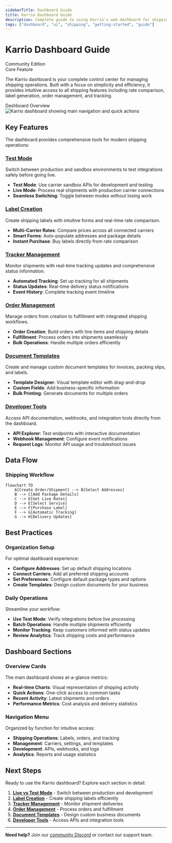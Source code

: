 ```yaml
---
sidebarTitle: Dashboard Guide
title: Karrio Dashboard Guide
description: Complete guide to using Karrio's web dashboard for shipping operations
tags: ["dashboard", "ui", "shipping", "getting-started", "guide"]
---
```


# Karrio Dashboard Guide

<div className="flex gap-2 mb-6">
  <div className="inline-flex items-center rounded-md bg-green-50 px-2 py-1 text-xs font-medium text-green-700 ring-1 ring-inset ring-green-600/20 dark:bg-green-400/10 dark:text-green-400 dark:ring-green-400/30">
    <span className="text-xs">Community Edition</span>
  </div>
  <div className="inline-flex items-center rounded-md bg-blue-50 px-2 py-1 text-xs font-medium text-blue-700 ring-1 ring-inset ring-blue-700/10 dark:bg-blue-400/10 dark:text-blue-400 dark:ring-blue-400/30">
    <span className="text-xs">Core Feature</span>
  </div>
</div>

The Karrio dashboard is your complete control center for managing shipping operations. Built with a focus on simplicity and efficiency, it provides intuitive access to all shipping features including rate comparison, label generation, order management, and tracking.

<div className="bg-gray-50 dark:bg-gray-900 rounded-lg p-4 my-6">
  <div className="text-sm text-gray-600 dark:text-gray-400 mb-2">
    Dashboard Overview
  </div>
  <div className="bg-white dark:bg-gray-800 rounded border overflow-hidden">
    <img
      src="/docs/karrio-dashboard-overview.png"
      alt="Karrio dashboard showing main navigation and quick actions"
      className="w-full h-auto"
    />
  </div>
</div>

## Key Features

The dashboard provides comprehensive tools for modern shipping operations:

### [Test Mode](/docs/developing/dashboard-guide/test-mode)

Switch between production and sandbox environments to test integrations safely before going live.

- **Test Mode**: Use carrier sandbox APIs for development and testing
- **Live Mode**: Process real shipments with production carrier connections
- **Seamless Switching**: Toggle between modes without losing work

### [Label Creation](/docs/developing/dashboard-guide/label-creation)

Create shipping labels with intuitive forms and real-time rate comparison.

- **Multi-Carrier Rates**: Compare prices across all connected carriers
- **Smart Forms**: Auto-populate addresses and package details
- **Instant Purchase**: Buy labels directly from rate comparison

### [Tracker Management](/docs/developing/dashboard-guide/trackers)

Monitor shipments with real-time tracking updates and comprehensive status information.

- **Automated Tracking**: Set up tracking for all shipments
- **Status Updates**: Real-time delivery status notifications
- **Event History**: Complete tracking event timeline

### [Order Management](/docs/developing/dashboard-guide/orders)

Manage orders from creation to fulfillment with integrated shipping workflows.

- **Order Creation**: Build orders with line items and shipping details
- **Fulfillment**: Process orders into shipments seamlessly
- **Bulk Operations**: Handle multiple orders efficiently

### [Document Templates](/docs/developing/dashboard-guide/document-templates)

Create and manage custom document templates for invoices, packing slips, and labels.

- **Template Designer**: Visual template editor with drag-and-drop
- **Custom Fields**: Add business-specific information
- **Bulk Printing**: Generate documents for multiple orders

### [Developer Tools](/docs/developing/dashboard-guide/developer-tools)

Access API documentation, webhooks, and integration tools directly from the dashboard.

- **API Explorer**: Test endpoints with interactive documentation
- **Webhook Management**: Configure event notifications
- **Request Logs**: Monitor API usage and troubleshoot issues

## Data Flow

### Shipping Workflow

```mermaid
flowchart TD
    A[Create Order/Shipment] --> B[Select Addresses]
    B --> C[Add Package Details]
    C --> D[Get Live Rates]
    D --> E[Select Service]
    E --> F[Purchase Label]
    F --> G[Automatic Tracking]
    G --> H[Delivery Updates]

```

## Best Practices

### Organization Setup

For optimal dashboard experience:

- **Configure Addresses**: Set up default shipping locations
- **Connect Carriers**: Add all preferred shipping accounts
- **Set Preferences**: Configure default package types and options
- **Create Templates**: Design custom documents for your business

### Daily Operations

Streamline your workflow:

- **Use Test Mode**: Verify integrations before live processing
- **Batch Operations**: Handle multiple shipments efficiently
- **Monitor Tracking**: Keep customers informed with status updates
- **Review Analytics**: Track shipping costs and performance

## Dashboard Sections

### Overview Cards

The main dashboard shows at-a-glance metrics:

- **Real-time Charts**: Visual representation of shipping activity
- **Quick Actions**: One-click access to common tasks
- **Recent Activity**: Latest shipments and orders
- **Performance Metrics**: Cost analysis and delivery statistics

### Navigation Menu

Organized by function for intuitive access:

- **Shipping Operations**: Labels, orders, and tracking
- **Management**: Carriers, settings, and templates
- **Development**: APIs, webhooks, and logs
- **Analytics**: Reports and usage statistics

## Next Steps

Ready to use the Karrio dashboard? Explore each section in detail:

1. **[Live vs Test Mode](/docs/developing/dashboard-guide/test-mode)** - Switch between production and development
2. **[Label Creation](/docs/developing/dashboard-guide/label-creation)** - Create shipping labels efficiently
3. **[Tracker Management](/docs/developing/dashboard-guide/trackers)** - Monitor shipment deliveries
4. **[Order Management](/docs/developing/dashboard-guide/orders)** - Process orders and fulfillment
5. **[Document Templates](/docs/developing/dashboard-guide/document-templates)** - Design custom business documents
6. **[Developer Tools](/docs/developing/dashboard-guide/developer-tools)** - Access APIs and integration tools

---

**Need help?** Join our [community Discord](https://discord.gg/gS88uE7sEx) or contact our support team.
